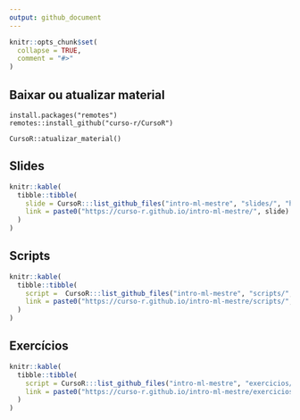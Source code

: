 ```yaml
---
output: github_document
---
```


<!-- README.md is generated from README.Rmd. Please edit that file -->

```r
knitr::opts_chunk$set(
  collapse = TRUE,
  comment = "#>"
)
```

## Baixar ou atualizar material

```
install.packages("remotes")
remotes::install_github("curso-r/CursoR")

CursoR::atualizar_material()
```

## Slides

```r
knitr::kable(
  tibble::tibble(
    slide = CursoR:::list_github_files("intro-ml-mestre", "slides/", "html"),
    link = paste0("https://curso-r.github.io/intro-ml-mestre/", slide)
  )
)
```

## Scripts

```r
knitr::kable(
  tibble::tibble(
    script =  CursoR:::list_github_files("intro-ml-mestre", "scripts/", ".R"),
    link = paste0("https://curso-r.github.io/intro-ml-mestre/scripts/", script)
  )
)
```

## Exercícios

```r
knitr::kable(
  tibble::tibble(
    script = CursoR:::list_github_files("intro-ml-mestre", "exercicios/", ".R"),
    link = paste0("https://curso-r.github.io/intro-ml-mestre/exercicios/", script)
  )
)
```

